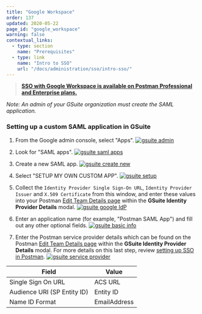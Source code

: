```yaml
---
title: "Google Workspace"
order: 137
updated: 2020-05-22
page_id: "google_workspace"
warning: false
contextual_links:
  - type: section
    name: "Prerequisites"
  - type: link
    name: "Intro to SSO"
    url: "/docs/administration/sso/intro-sso/"
---
```


> **[SSO with Google Workspace is available on Postman Professional and Enterprise plans.](https://www.postman.com/pricing)**

*Note: An admin of your GSuite organization must create the SAML application.*

### Setting up a custom SAML application in GSuite

1. From the Google admin console, select "Apps".
   [![gsuite admin](https://assets.postman.com/postman-docs/gsuite_admin.png)](https://assets.postman.com/postman-docs/gsuite_admin.png)

1. Look for "SAML apps".
   [![gsuite saml apps](https://assets.postman.com/postman-docs/gsuite_saml_apps.png)](https://assets.postman.com/postman-docs/gsuite_saml_apps.png)

1. Create a new SAML app.
   [![gsuite create new](https://assets.postman.com/postman-docs/gsuite_create_new.png)](https://assets.postman.com/postman-docs/gsuite_create_new.png)

1. Select "SETUP MY OWN CUSTOM APP".
   [![gsuite setup](https://assets.postman.com/postman-docs/gsuite_setup.png)](https://assets.postman.com/postman-docs/gsuite_setup.png)

1. Collect the `Identity Provider Single Sign-On URL`, `Identity Provider Issuer` and `X.509 Certificate` from this window, and enter these values into your Postman [Edit Team Details page](https://go.postman.co/settings/team/general) within the **GSuite Identity Provider Details** modal.
   [![gsuite google IdP](https://assets.postman.com/postman-docs/gsuite_google_IdP.png)](https://assets.postman.com/postman-docs/gsuite_google_IdP.png)

1. Enter an application name (for example, "Postman SAML App") and fill out any other optional fields.
   [![gsuite basic info](https://assets.postman.com/postman-docs/gsuite_basic_info.png)](https://assets.postman.com/postman-docs/gsuite_basic_info.png)

1. Enter the Postman service provider details which can be found on the Postman [Edit Team Details page](https://go.postman.co/settings/team/general) within the **GSuite Identity Provider Details** modal. For more details on this last step, review [setting up SSO in Postman](/docs/administration/sso/admin-sso/).
   [![gsuite service provider](https://assets.postman.com/postman-docs/gsuite_service_provider.png)](https://assets.postman.com/postman-docs/gsuite_service_provider.png)

 | **Field** | **Value** |
 | --- | --- |
 | Single Sign On URL | ACS URL |
 | Audience URI (SP Entity ID) | Entity ID |
 | Name ID Format | EmailAddress |
